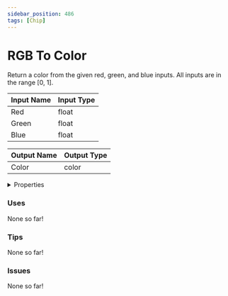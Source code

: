 ```yaml
---
sidebar_position: 486
tags: [Chip]
---
```


# RGB To Color

Return a color from the given red, green, and blue inputs. All inputs are in the range [0, 1].




<EsbSvg />

| Input Name | Input Type |
|-----------|-----------|
| Red | float |
| Green | float |
| Blue | float |

| Output Name | Output Type |
|-----------|-----------|
| Color | color |


<details>
  <summary>Properties</summary>
  <div>
    <div>
    <table>
      <thead>
        <tr>
          <th>Is beta required?</th>
          <th>❌</th>
        </tr>
        <tr>
          <th>Is this chip a trolling risk?</th>
          <th>❌</th>
        </tr>
        <tr>
          <th>Chip UUID</th>
          <th>c38b908d-df40-4bd0-bf8b-38afe6cbe9e2</th>
        </tr>
      </thead>
    </table>
    </div>
  </div>
</details>

### Uses

None so far!

### Tips

None so far!

### Issues

None so far!